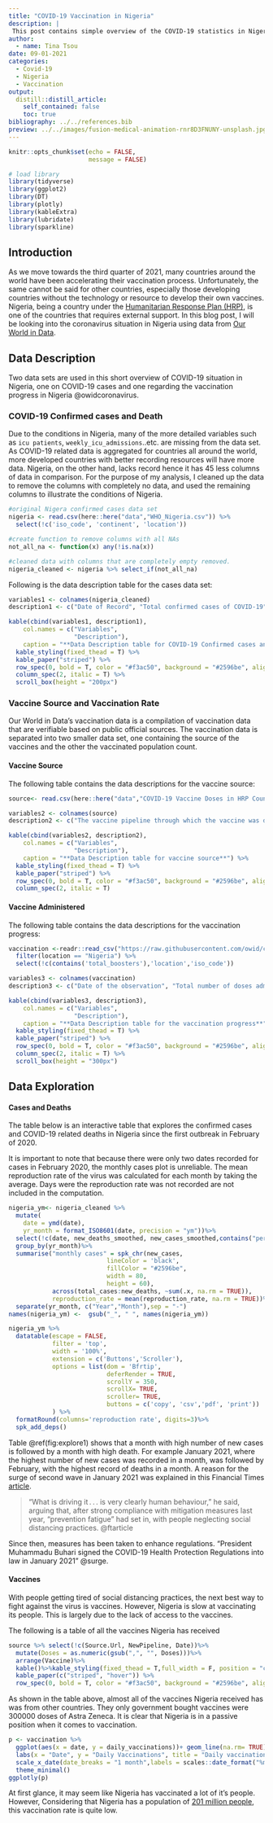 ```yaml
---
title: "COVID-19 Vaccination in Nigeria"
description: |
 This post contains simple overview of the COVID-19 statistics in Nigeria and the vaccination statistics up till August, 2021.
author:
  - name: Tina Tsou
date: 09-01-2021
categories:
  - Covid-19
  - Nigeria
  - Vaccination
output:
  distill::distill_article:
    self_contained: false
    toc: true
bibliography: ../../references.bib
preview: ../../images/fusion-medical-animation-rnr8D3FNUNY-unsplash.jpg
---
```



```r
knitr::opts_chunk$set(echo = FALSE,
                      message = FALSE)

```

```r
# load library
library(tidyverse)
library(ggplot2)
library(DT)
library(plotly)
library(kableExtra)
library(lubridate)
library(sparkline)
```
## Introduction
As we move towards the third quarter of 2021, many countries around the world have been accelerating their vaccination process. Unfortunately, the same cannot be said for other countries, especially those developing countries without the technology or resource to develop their own vaccines. Nigeria, being a country under the [Humanitarian Response Plan (HRP)](https://www.humanitarianresponse.info/en/operations/nigeria/humanitarian-response-plan), is one of the countries that requires external support. In this blog post, I will be looking into the coronavirus situation in Nigeria using data from [Our World in Data](https://github.com/owid/covid-19-data/tree/master/public/data).

## Data Description
Two data sets are used in this short overview of COVID-19 situation in Nigeria, one on COVID-19 cases and one regarding the vaccination progress in Nigeria @owidcoronavirus. 

### COVID-19 Confirmed cases and Death

Due to the conditions in Nigeria, many of the more detailed variables such as `icu patients`, `weekly_icu_admissions`..etc. are missing from the data set. As COVID-19 related data is aggregated for countries all around the world, more developed countries with better recording resources will have more data. Nigeria, on the other hand, lacks record hence it has 45 less columns of data in comparison. For the purpose of my analysis, I cleaned up the data to remove the columns with completely no data, and used the remaining columns to illustrate the conditions of Nigeria. 

```r
#original Nigera confirmed cases data set
nigeria <- read.csv(here::here("data","WHO_Nigeria.csv")) %>%
  select(!c('iso_code', 'continent', 'location'))

#create function to remove columns with all NAs
not_all_na <- function(x) any(!is.na(x))

#cleaned data with columns that are completely empty removed.
nigeria_cleaned <- nigeria %>% select_if(not_all_na)
```

Following is the data description table for the cases data set:

```r
variables1 <- colnames(nigeria_cleaned)
description1 <- c("Date of Record", "Total confirmed cases of COVID-19", "New confirmed cases of COVID-19", "New confirmed cases of COVID-19 (7-day smoothed)","Total deaths attributed to COVID-19","New deaths attributed to COVID-19", "New deaths attributed to COVID-19 (7-day smoothed)", "Total confirmed cases of COVID-19 per 1,000,000 people","New confirmed cases of COVID-19 per 1,000,000 people","New confirmed cases of COVID-19 (7-day smoothed) per 1,000,000 people","Total deaths attributed to COVID-19 per 1,000,000 people","New deaths attributed to COVID-19 per 1,000,000 people","New deaths attributed to COVID-19 (7-day smoothed) per 1,000,000 people","Real-time estimate of the effective reproduction rate (R) of COVID-19")

kable(cbind(variables1, description1),
    col.names = c("Variables",
                  "Description"),
    caption = "**Data Description table for COVID-19 Confirmed cases and Death**") %>%
  kable_styling(fixed_thead = T) %>% 
  kable_paper("striped") %>%
  row_spec(0, bold = T, color = "#f3ac50", background = "#2596be", align = "c") %>%
  column_spec(2, italic = T) %>% 
  scroll_box(height = "200px")
```

### Vaccine Source and Vaccination Rate

Our World in Data's vaccination data is a compilation of vaccination data that are verifiable based on public official sources. The vaccination data is separated into two smaller data set, one containing the source of the vaccines and the other the vaccinated population count.

#### Vaccine Source 

The following table contains the data descriptions for the vaccine source:

```r
source<- read.csv(here::here("data","COVID-19 Vaccine Doses in HRP Countries - Deliveries.csv")) %>% filter(f == "Nigeria") %>% select(!c('f', 'ISO3'))
```
```r
variables2 <- colnames(source)
description2 <- c("The vaccine pipeline through which the vaccine was delivered. Either COVAX or Other.", "The common name of the vaccine delivered", "The name of the funder that funded the procurement of the vaccine. 'Procured' is used where a country purchased the vaccines using their own funds.", "The number of doses delivered", "The URL of the source article where information about the delivery was published","Combination of pipeline and Funder", "The date when the vaccine delivery was reported")

kable(cbind(variables2, description2),
    col.names = c("Variables",
                  "Description"),
    caption = "**Data Description table for vaccine source**") %>%
  kable_styling(fixed_thead = T) %>% 
  kable_paper("striped") %>%
  row_spec(0, bold = T, color = "#f3ac50", background = "#2596be", align = "c") %>%
  column_spec(2, italic = T)
```

#### Vaccine Administered 

The following table contains the data descriptions for the vaccination progress:

```r
vaccination <-readr::read_csv("https://raw.githubusercontent.com/owid/covid-19-data/master/public/data/vaccinations/vaccinations.csv")%>%
  filter(location == "Nigeria") %>%
  select(!c(contains('total_boosters'),'location','iso_code'))
```

```r
variables3 <- colnames(vaccination)
description3 <- c("Date of the observation", "Total number of doses administered. For vaccines that require multiple doses, each individual dose is counted. If a person receives one dose of the vaccine, this metric goes up by 1. If they receive a second dose, it goes up by 1 again. If they receive a third/booster dose, it goes up by 1 again.", "total number of people who received at least one vaccine dose. If a person receives the first dose of a 2-dose vaccine, this metric goes up by 1. If they receive the second dose, the metric stays the same.", "Total number of people who received all doses prescribed by the vaccination protocol. If a person receives the first dose of a 2-dose vaccine, this metric stays the same. If they receive the second dose, the metric goes up by 1.", "Daily change in the total number of doses administered. It is only calculated for consecutive days. ","New doses administered per day (7-day smoothed). For countries that don't report data on a daily basis, we assume that doses changed equally on a daily basis over any periods in which no data was reported. This produces a complete series of daily figures, which is then averaged over a rolling 7-day window.", "`total_vaccinations` per 100 people in the total population of the country.","`people_vaccinated` per 100 people in the total population of the country.","`people_fully_vaccinated` per 100 people in the total population of the country.", "`daily_vaccinations` per 1,000,000 people in the total population of the country.")

kable(cbind(variables3, description3),
    col.names = c("Variables",
                  "Description"),
    caption = "**Data Description table for the vaccination progress**") %>%
  kable_styling(fixed_thead = T) %>% 
  kable_paper("striped") %>%
  row_spec(0, bold = T, color = "#f3ac50", background = "#2596be", align = "c") %>%
  column_spec(2, italic = T) %>% 
  scroll_box(height = "300px")
```

## Data Exploration

#### Cases and Deaths
The table below is an interactive table that explores the confirmed cases and COVID-19 related deaths in Nigeria since the first outbreak in February of 2020.

It is important to note that because there were only two dates recorded for cases in February 2020, the monthly cases plot is unreliable. The mean reproduction rate of the virus was calculated for each month by taking the average. Days were the reproduction rate was not recorded are not included in the computation. 

```r
nigeria_ym<- nigeria_cleaned %>% 
  mutate(
    date = ymd(date),
    yr_month = format_ISO8601(date, precision = "ym"))%>%
  select(!c(date, new_deaths_smoothed, new_cases_smoothed,contains("per_million")))%>%
  group_by(yr_month)%>%
  summarise("monthly cases" = spk_chr(new_cases,
                           lineColor = 'black', 
                           fillColor = "#2596be",
                           width = 80,
                           height = 60),
            across(total_cases:new_deaths, ~sum(.x, na.rm = TRUE)),
            reproduction_rate = mean(reproduction_rate, na.rm = TRUE))%>%
  separate(yr_month, c("Year","Month"),sep = "-")
names(nigeria_ym) <-  gsub("_", " ", names(nigeria_ym))
```


```r
nigeria_ym %>%
  datatable(escape = FALSE,
            filter = 'top',
            width = '100%',
            extension = c('Buttons','Scroller'),
            options = list(dom = 'Bfrtip',
                           deferRender = TRUE,
                           scrollY = 350,
                           scrollX= TRUE,
                           scroller= TRUE,
                           buttons = c('copy', 'csv','pdf', 'print'))
            ) %>% 
  formatRound(columns='reproduction rate', digits=3)%>%
  spk_add_deps()
```

Table \@ref(fig:explore1) shows that a month with high number of new cases is followed by a month with high death. For example January 2021, where the highest number of new cases was recorded in a month, was followed by February, with the highest record of deaths in a month. A reason for the surge of second wave in January 2021 was explained in this Financial Times [article](https://www.ft.com/content/3d000093-87a3-48f3-8bb5-4ad9a8316aa1).

  >“What is driving it . . . is very clearly human behaviour,” he said, arguing that, after strong compliance with mitigation measures last year, “prevention fatigue” had set in, with people neglecting social distancing practices. @ftarticle

Since then, measures has been taken to enhance regulations. "President Muhammadu Buhari signed the COVID-19 Health Protection Regulations into law in January 2021" @surge.

#### Vaccines

With people getting tired of social distancing practices, the next best way to fight against the virus is vaccines. However, Nigeria is slow at vaccinating its people. This is largely due to the lack of access to the vaccines.

The following is a table of all the vaccines Nigeria has received

```r
source %>% select(!c(Source.Url, NewPipeline, Date))%>%
  mutate(Doses = as.numeric(gsub(",", "", Doses)))%>%
  arrange(Vaccine)%>%
  kable()%>%kable_styling(fixed_thead = T,full_width = F, position = "center") %>% 
  kable_paper(c("striped", "hover")) %>%
  row_spec(0, bold = T, color = "#f3ac50", background = "#2596be", align = "c")
```

As shown in the table above, almost all of the vaccines Nigeria received has was from other countries. They only government bought vaccines were 300000 doses of Astra Zeneca. It is clear that Nigeria is in a passive position when it comes to vaccination.

```r
p <- vaccination %>% 
  ggplot(aes(x = date, y = daily_vaccinations))+ geom_line(na.rm= TRUE)+
  labs(x = "Date", y = "Daily Vaccinations", title = "Daily vaccination from March to August")+
  scale_x_date(date_breaks = "1 month",labels = scales::date_format("%m"))+
  theme_minimal()
ggplotly(p)
```

At first glance, it may seem like Nigeria has vaccinated a lot of it's people. However, Considering that Nigeria has a population of [201 million people](https://www.worldometers.info/world-population/nigeria-population/), this vaccination rate is quite low. 






